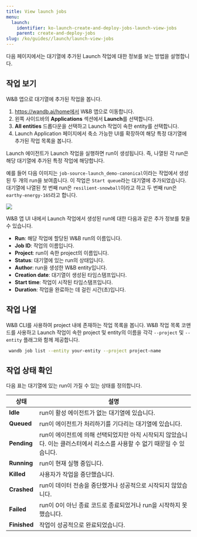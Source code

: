```yaml
---
title: View launch jobs
menu:
  launch:
    identifier: ko-launch-create-and-deploy-jobs-launch-view-jobs
    parent: create-and-deploy-jobs
slug: /ko/guides//launch/launch-view-jobs
---
```


다음 페이지에서는 대기열에 추가된 Launch 작업에 대한 정보를 보는 방법을 설명합니다.

## 작업 보기

W&B 앱으로 대기열에 추가된 작업을 봅니다.

1. https://wandb.ai/home에서 W&B 앱으로 이동합니다.
2. 왼쪽 사이드바의 **Applications** 섹션에서 **Launch**를 선택합니다.
3. **All entities** 드롭다운을 선택하고 Launch 작업이 속한 entity를 선택합니다.
4. Launch Application 페이지에서 축소 가능한 UI를 확장하여 해당 특정 대기열에 추가된 작업 목록을 봅니다.

<Note>
Launch 에이전트가 Launch 작업을 실행하면 run이 생성됩니다. 즉, 나열된 각 run은 해당 대기열에 추가된 특정 작업에 해당합니다.
</Note>

예를 들어 다음 이미지는 `job-source-launch_demo-canonical`이라는 작업에서 생성된 두 개의 run을 보여줍니다. 이 작업은 `Start queue`라는 대기열에 추가되었습니다. 대기열에 나열된 첫 번째 run은 `resilient-snowball`이라고 하고 두 번째 run은 `earthy-energy-165`라고 합니다.

<Frame>
    <img src="/images/launch/launch_jobs_status.png"  />
</Frame>

W&B 앱 UI 내에서 Launch 작업에서 생성된 run에 대한 다음과 같은 추가 정보를 찾을 수 있습니다.
   - **Run**: 해당 작업에 할당된 W&B run의 이름입니다.
   - **Job ID**: 작업의 이름입니다.
   - **Project**: run이 속한 project의 이름입니다.
   - **Status**: 대기열에 있는 run의 상태입니다.
   - **Author**: run을 생성한 W&B entity입니다.
   - **Creation date**: 대기열이 생성된 타임스탬프입니다.
   - **Start time**: 작업이 시작된 타임스탬프입니다.
   - **Duration**: 작업을 완료하는 데 걸린 시간(초)입니다.

## 작업 나열

W&B CLI를 사용하여 project 내에 존재하는 작업 목록을 봅니다. W&B 작업 목록 코맨드를 사용하고 Launch 작업이 속한 project 및 entity의 이름을 각각 `--project` 및 `--entity` 플래그와 함께 제공합니다.

```bash
 wandb job list --entity your-entity --project project-name
```

## 작업 상태 확인

다음 표는 대기열에 있는 run이 가질 수 있는 상태를 정의합니다.

| 상태 | 설명 |
| --- | --- |
| **Idle** | run이 활성 에이전트가 없는 대기열에 있습니다. |
| **Queued** | run이 에이전트가 처리하기를 기다리는 대기열에 있습니다. |
| **Pending** | run이 에이전트에 의해 선택되었지만 아직 시작되지 않았습니다. 이는 클러스터에서 리소스를 사용할 수 없기 때문일 수 있습니다. |
| **Running** | run이 현재 실행 중입니다. |
| **Killed** | 사용자가 작업을 중단했습니다. |
| **Crashed** | run이 데이터 전송을 중단했거나 성공적으로 시작되지 않았습니다. |
| **Failed** | run이 0이 아닌 종료 코드로 종료되었거나 run을 시작하지 못했습니다. |
| **Finished** | 작업이 성공적으로 완료되었습니다. |
